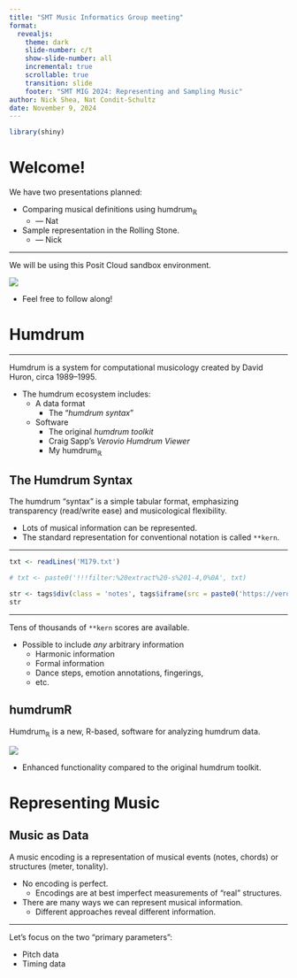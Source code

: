 ```yaml
---
title: "SMT Music Informatics Group meeting"
format:
  revealjs:
    theme: dark
    slide-number: c/t
    show-slide-number: all
    incremental: true
    scrollable: true
    transition: slide
    footer: "SMT MIG 2024: Representing and Sampling Music"
author: Nick Shea, Nat Condit-Schultz
date: November 9, 2024
---
```


```r
library(shiny)
```

# Welcome!

We have two presentations planned:

+ Comparing musical definitions using humdrum$_{\mathbb{R}}$
  + --- Nat
+ Sample representation in the Rolling Stone. 
  + --- Nick


----

We will be using this Posit Cloud sandbox environment.

![](images/PositLink_SMT_MIG_2024.png)

+ Feel free to follow along!


# Humdrum


----


Humdrum is a system for computational musicology created by David Huron, circa 1989--1995.

+ The humdrum ecosystem includes:
  + A data format
    + The "*humdrum syntax*"
  + Software
    + The original *humdrum toolkit* 
    + Craig Sapp's *Verovio Humdrum Viewer*
    + My humdrum$_{\mathbb{R}}$



## The Humdrum Syntax


The humdrum "syntax" is a simple tabular format, emphasizing transparency (read/write ease) and musicological flexibility.

+ Lots of musical information can be represented.
+ The standard representation for conventional notation is called `**kern`.

---


```r
txt <- readLines('M179.txt')

# txt <- paste0('!!!filter:%20extract%20-s%201-4,0%0A', txt)

str <- tags$div(class = 'notes', tags$iframe(src = paste0('https://verovio.humdrum.org/?k=E&t=', txt), width = '1600px', height = '2000px', title="Verovio Humdrum Viewer"))
str
```

---

Tens of thousands of `**kern` scores are available.

+ Possible to include *any* arbitrary information
  + Harmonic information
  + Formal information
  + Dance steps, emotion annotations, fingerings, 
  + etc.


## humdrumR

Humdrum$_{\mathbb{R}}$ is a new, R-based, software for analyzing humdrum data.

![](images/humdrumR_light.svg)

+ Enhanced functionality compared to the original humdrum toolkit.



# Representing Music

## Music as Data

A music encoding is a representation of musical events (notes, chords) or structures (meter, tonality).

+ No encoding is perfect.
  + Encodings are at best imperfect measurements of "real" structures.
+ There are many ways we can represent musical information.
  + Different approaches reveal different information.

----

Let's focus on the two "primary parameters":

+ Pitch data
+ Timing data
